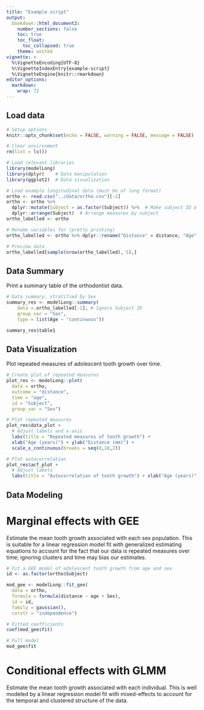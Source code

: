 ```yaml
---
title: "Example script"
output: 
  bookdown::html_document2:
    number_sections: false
    toc: true
    toc_float:
      toc_collapsed: true
    theme: united
vignette: >
  %\VignetteEncoding{UTF-8}
  %\VignetteIndexEntry{example-script}
  %\VignetteEngine{knitr::rmarkdown}
editor_options: 
  markdown: 
    wrap: 72
---
```


## Load data

```r
# Setup options
knitr::opts_chunk$set(echo = FALSE, warning = FALSE, message = FALSE)

# Clear environment
rm(list = ls())

# Load relevant libraries
library(modelLong)
library(dplyr)    # Data manipulation
library(ggplot2)  # Data visualization

# Load example longitudinal data (must be of long format)
ortho <- read.csv("../data/ortho.csv")[-1]
ortho <- ortho %>%
  dplyr::mutate(Subject = as.factor(Subject)) %>%  # Make subject ID a factor
  dplyr::arrange(Subject)  # Arrange measures by subject
ortho_labelled <- ortho

# Rename variables for (pretty printing) 
ortho_labelled <- ortho %>% dplyr::rename("Distance" = distance, "Age" = age)

# Preview data
ortho_labelled[sample(nrow(ortho_labelled), 5),]
```

## Data Summary

Print a summary table of the orthodontist data.

```r
# Data summary, stratified by Sex
summary_res <- modelLong::summary(
    data = ortho_labelled[-1], # Ignore Subject ID
    group_var = "Sex",
    type = list(Age ~ "continuous"))

summary_res$table1 
```

## Data Visualization

Plot repeated measures of adolescent tooth growth over time.

```r
# Create plot of repeated measures
plot_res <- modelLong::plot(
  data = ortho, 
  outcome = "distance", 
  time = "age", 
  id = "Subject",
  group_var = "Sex")

# Plot repeated measures
plot_res$data_plot +
  # Adjust labels and x-axis
  labs(title = "Repeated measures of tooth growth") +
  xlab("Age (years)") + ylab("Distance (mm)") +
  scale_x_continuous(breaks = seq(8,18,2))

# Plot autocorrelation
plot_res$acf_plot +
  # Adjust labels
  labs(title = "Autocorrelation of tooth growth") + xlab("Age (years)")
```

## Data Modeling

# Marginal effects with GEE

Estimate the mean tooth growth associated with each sex population. This is suitable for a linear regression model fit with generalized estimating equations to account for the fact that our data is repeated measures over time; ignoring clusters and time may bias our estimates.

```r
# Fit a GEE model of adolescent tooth growth from age and sex
id <- as.factor(ortho$Subject)

mod_gee <- modelLong::fit_gee(
  data = ortho, 
  formula = formula(distance ~ age + Sex), 
  id = id,
  family = gaussian(), 
  corstr = "independence")

# Fitted coefficients
coef(mod_gee$fit)

# Full model
mod_gee$fit
```



# Conditional effects with GLMM

Estimate the mean tooth growth associated with each individual. This is well modeled by a  linear regression model fit with mixed-effects to account for the temporal and clustered structure of the data.

```r

```




